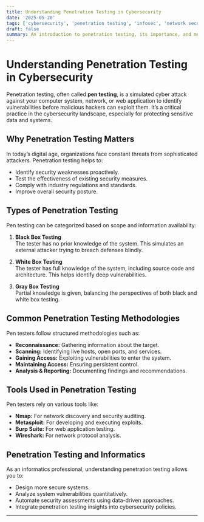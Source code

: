 ```yaml
---
title: Understanding Penetration Testing in Cybersecurity
date: '2025-05-20'
tags: ['cybersecurity', 'penetration testing', 'infosec', 'network security']
draft: false
summary: An introduction to penetration testing, its importance, and methodologies in cybersecurity.
---
```


# Understanding Penetration Testing in Cybersecurity

Penetration testing, often called **pen testing**, is a simulated cyber attack against your computer system, network, or web application to identify vulnerabilities before malicious hackers can exploit them. It’s a critical practice in the cybersecurity landscape, especially for protecting sensitive data and systems.

## Why Penetration Testing Matters

In today’s digital age, organizations face constant threats from sophisticated attackers. Penetration testing helps to:

- Identify security weaknesses proactively.
- Test the effectiveness of existing security measures.
- Comply with industry regulations and standards.
- Improve overall security posture.

## Types of Penetration Testing

Pen testing can be categorized based on scope and information availability:

1. **Black Box Testing**  
   The tester has no prior knowledge of the system. This simulates an external attacker trying to breach defenses blindly.

2. **White Box Testing**  
   The tester has full knowledge of the system, including source code and architecture. This helps identify deep vulnerabilities.

3. **Gray Box Testing**  
   Partial knowledge is given, balancing the perspectives of both black and white box testing.

## Common Penetration Testing Methodologies

Pen testers follow structured methodologies such as:

- **Reconnaissance:** Gathering information about the target.
- **Scanning:** Identifying live hosts, open ports, and services.
- **Gaining Access:** Exploiting vulnerabilities to enter the system.
- **Maintaining Access:** Ensuring persistent control.
- **Analysis & Reporting:** Documenting findings and recommendations.

## Tools Used in Penetration Testing

Pen testers rely on various tools like:

- **Nmap:** For network discovery and security auditing.
- **Metasploit:** For developing and executing exploits.
- **Burp Suite:** For web application testing.
- **Wireshark:** For network protocol analysis.

## Penetration Testing and Informatics

As an informatics professional, understanding penetration testing allows you to:

- Design more secure systems.
- Analyze system vulnerabilities quantitatively.
- Automate security assessments using data-driven approaches.
- Integrate penetration testing insights into cybersecurity policies.

---